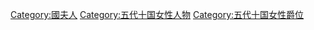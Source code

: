 [[Category:國夫人|Category:國夫人]]
[[Category:五代十国女性人物|Category:五代十国女性人物]]
[[Category:五代十国女性爵位|Category:五代十国女性爵位]]